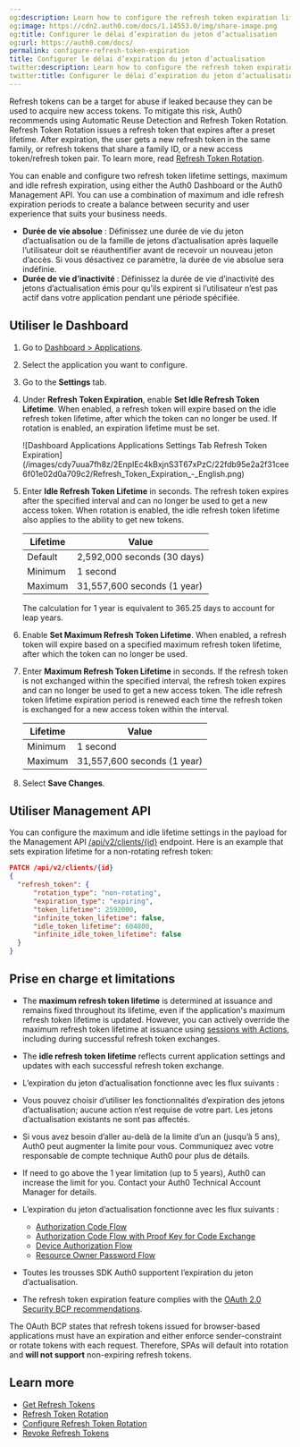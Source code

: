 ```yaml
---
og:description: Learn how to configure the refresh token expiration lifetimes.
og:image: https://cdn2.auth0.com/docs/1.14553.0/img/share-image.png
og:title: Configurer le délai d’expiration du jeton d’actualisation
og:url: https://auth0.com/docs/
permalink: configure-refresh-token-expiration
title: Configurer le délai d’expiration du jeton d’actualisation
twitter:description: Learn how to configure the refresh token expiration lifetimes.
twitter:title: Configurer le délai d’expiration du jeton d’actualisation
---
```


<Tooltip tip="Refresh Token: Token used to obtain a renewed Access Token without forcing users to log in again." cta="View Glossary" href="/docs/glossary?term=Refresh+tokens">Refresh tokens</Tooltip> can be a target for abuse if leaked because they can be used to acquire new <Tooltip tip="Refresh Token: Token used to obtain a renewed Access Token without forcing users to log in again." cta="View Glossary" href="/docs/glossary?term=access+tokens">access tokens</Tooltip>. To mitigate this risk, Auth0 recommends using Automatic Reuse Detection and <Tooltip tip="Access Token: Authorization credential, in the form of an opaque string or JWT, used to access an API." cta="View Glossary" href="/docs/glossary?term=Refresh+Token+Rotation">Refresh Token Rotation</Tooltip>. Refresh Token Rotation issues a refresh token that expires after a preset lifetime. After expiration, the user gets a new refresh token in the same family, or refresh tokens that share a family ID, or a new access token/refresh token pair. To learn more, read [Refresh Token Rotation](/docs/secure/tokens/refresh-tokens/refresh-token-rotation).

You can enable and configure two refresh token lifetime settings, maximum and idle refresh expiration, using either the <Tooltip tip="Auth0 Dashboard: Auth0's main product to configure your services." cta="View Glossary" href="/docs/glossary?term=Auth0+Dashboard">Auth0 Dashboard</Tooltip> or the Auth0 <Tooltip tip="Auth0 Dashboard: Auth0's main product to configure your services." cta="View Glossary" href="/docs/glossary?term=Management+API">Management API</Tooltip>. You can use a combination of maximum and idle refresh expiration periods to create a balance between security and user experience that suits your business needs.

* **Durée de vie absolue** : Définissez une durée de vie du jeton d’actualisation ou de la famille de jetons d’actualisation après laquelle l’utilisateur doit se réauthentifier avant de recevoir un nouveau jeton d’accès. Si vous désactivez ce paramètre, la durée de vie absolue sera indéfinie.
* **Durée de vie d’inactivité** : Définissez la durée de vie d’inactivité des jetons d’actualisation émis pour qu’ils expirent si l’utilisateur n’est pas actif dans votre application pendant une période spécifiée.

## Utiliser le Dashboard

1. Go to [Dashboard > Applications](https://manage.auth0.com/#/applications).
2. Select the application you want to configure.
3. Go to the **Settings** tab.
4. Under **Refresh Token Expiration**, enable **Set Idle Refresh Token Lifetime**. When enabled, a refresh token will expire based on the idle refresh token lifetime, after which the token can no longer be used. If rotation is enabled, an expiration lifetime must be set.

   <Frame>![Dashboard Applications Applications Settings Tab Refresh Token Expiration](/images/cdy7uua7fh8z/2EnpIEc4kBxjnS3T67xPzC/22fdb95e2a2f31cee6f01e02d0a709c2/Refresh_Token_Expiration_-_English.png)</Frame>
5. Enter **Idle Refresh Token Lifetime** in seconds. The refresh token expires after the specified interval and can no longer be used to get a new access token. When rotation is enabled, the idle refresh token lifetime also applies to the ability to get new tokens.

   <table class="table"><thead>
   <tr>
   <th><strong>Lifetime</strong></th>
   <th><strong>Value</strong></th>
   </tr>
   </thead>
   <tbody>
   <tr>
   <td>Default</td>
   <td>2,592,000 seconds (30 days)</td>
   </tr>
   <tr>
   <td>Minimum</td>
   <td>1 second</td>
   </tr>
   <tr>
   <td>Maximum</td>
   <td>31,557,600 seconds (1 year)</td>
   </tr>
   </tbody>
   </table>

   <Callout icon="file-lines" color="#0EA5E9" iconType="regular">

   The calculation for 1 year is equivalent to 365.25 days to account for leap years.

   </Callout>
6. Enable **Set Maximum Refresh Token Lifetime**. When enabled, a refresh token will expire based on a specified maximum refresh token lifetime, after which the token can no longer be used.
7. Enter **Maximum Refresh Token Lifetime** in seconds. If the refresh token is not exchanged within the specified interval, the refresh token expires and can no longer be used to get a new access token. The idle refresh token lifetime expiration period is renewed each time the refresh token is exchanged for a new access token within the interval.

   <table class="table"><thead>
   <tr>
   <th><strong>Lifetime</strong></th>
   <th><strong>Value</strong></th>
   </tr>
   </thead>
   <tbody>
   <tr>
   <td>Minimum</td>
   <td>1 second</td>
   </tr>
   <tr>
   <td>Maximum</td>
   <td>31,557,600 seconds (1 year)</td>
   </tr>
   </tbody>
   </table>
8. Select **Save Changes**.

## Utiliser Management API

You can configure the maximum and idle lifetime settings in the payload for the Management API [/api/v2/clients/{id}](https://auth0.com/docs/api/management/v2#!/Clients/patch_clients_by_id) endpoint. Here is an example that sets expiration lifetime for a non-rotating refresh token:

```json lines
PATCH /api/v2/clients/{id}
{
  "refresh_token": {
      "rotation_type": "non-rotating",
      "expiration_type": "expiring",
      "token_lifetime": 2592000,
      "infinite_token_lifetime": false,
      "idle_token_lifetime": 604800,
      "infinite_idle_token_lifetime": false
  }
}
```






## Prise en charge et limitations

* The **maximum refresh token lifetime** is determined at issuance and remains fixed throughout its lifetime, even if the application's maximum refresh token lifetime is updated. However, you can actively override the maximum refresh token lifetime at issuance using [sessions with Actions](/docs/manage-users/sessions/manage-sessions-actions), including during successful refresh token exchanges.
* The **idle refresh token lifetime** reflects current application settings and updates with each successful refresh token exchange.
* L’expiration du jeton d’actualisation fonctionne avec les flux suivants :
* Vous pouvez choisir d’utiliser les fonctionnalités d’expiration des jetons d’actualisation; aucune action n’est requise de votre part. Les jetons d’actualisation existants ne sont pas affectés.
* Si vous avez besoin d’aller au-delà de la limite d’un an (jusqu’à 5 ans), Auth0 peut augmenter la limite pour vous. Communiquez avec votre responsable de compte technique Auth0 pour plus de détails.
* If need to go above the 1 year limitation (up to 5 years), Auth0 can increase the limit for you. Contact your Auth0 Technical Account Manager for details.
* L’expiration du jeton d’actualisation fonctionne avec les flux suivants :

  + [Authorization Code Flow](/docs/get-started/authentication-and-authorization-flow/authorization-code-flow)
  + [Authorization Code Flow with Proof Key for Code Exchange](/docs/get-started/authentication-and-authorization-flow/authorization-code-flow-with-pkce)
  + [Device Authorization Flow](/docs/get-started/authentication-and-authorization-flow/device-authorization-flow)
  + [Resource Owner Password Flow](/docs/get-started/authentication-and-authorization-flow/resource-owner-password-flow)
* Toutes les trousses SDK Auth0 supportent l’expiration du jeton d’actualisation.
* The refresh token expiration feature complies with the [OAuth 2.0 Security BCP recommendations](https://www.ietf.org/archive/id/draft-ietf-oauth-security-topics-16.html#section-4.13.2).

<Callout icon="file-lines" color="#0EA5E9" iconType="regular">

The OAuth BCP states that refresh tokens issued for browser-based applications must have an expiration and either enforce sender-constraint or rotate tokens with each request. Therefore, SPAs will default into rotation and **will not support** non-expiring refresh tokens.

</Callout>

## Learn more

* [Get Refresh Tokens](/docs/secure/tokens/refresh-tokens/get-refresh-tokens)
* [Refresh Token Rotation](/docs/secure/tokens/refresh-tokens/refresh-token-rotation)
* [Configure Refresh Token Rotation](/docs/secure/tokens/refresh-tokens/configure-refresh-token-rotation)
* [Revoke Refresh Tokens](/docs/secure/tokens/refresh-tokens/revoke-refresh-tokens)